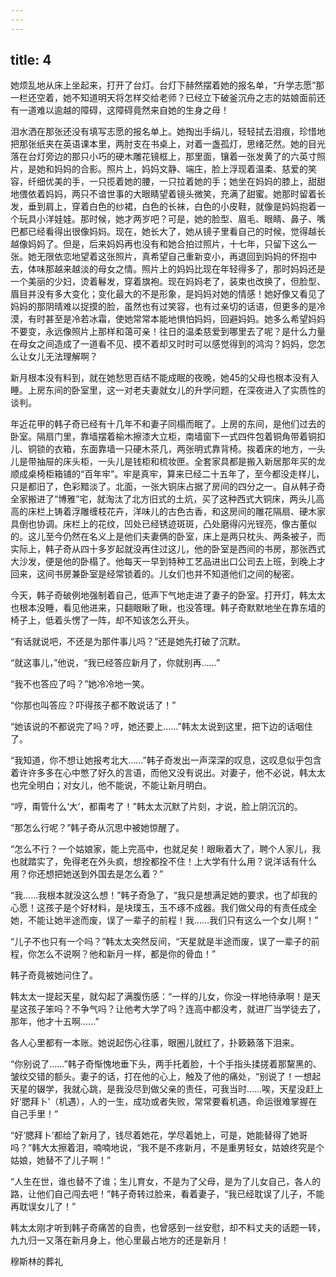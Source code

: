 ```yaml
---
---
---
```

title: 4
---



她烦乱地从床上坐起来，打开了台灯。台灯下赫然摆着她的报名单，“升学志愿”那一栏还空着，她不知道明天将怎样交给老师？已经立下破釜沉舟之志的姑娘面前还有一道难以逾越的障碍，这障碍竟然来自她的生身之母！

泪水洒在那张还没有填写志愿的报名单上。她掏出手绢儿，轻轻拭去泪痕，珍惜地把那张纸夹在英语课本里，两肘支在书桌上，对着一盏孤灯，思绪茫然。她的目光落在台灯旁边的那只小巧的硬木雕花镜框上，那里面，镶着一张发黄了的六英寸照片，是她和妈妈的合影。照片上，妈妈文静、端庄，脸上浮现着温柔、慈爱的笑容，纤细优美的手，一只揽着她的腰，一只拉着她的手；她坐在妈妈的膝上，甜甜地偎依着妈妈，两只不谙世事的大眼睛望着镜头微笑，充满了甜蜜。她那时留着长发，垂到肩上，穿着白色的纱裙，白色的长袜，白色的小皮鞋，就像是妈妈抱着一个玩具小洋娃娃。那时候，她才两岁吧？可是，她的脸型、眉毛、眼睛、鼻子、嘴巴都已经看得出很像妈妈。现在，她长大了，她从镜子里看自己的时候，觉得越长越像妈妈了。但是，后来妈妈再也没有和她合拍过照片，十七年，只留下这么一张。她无限依恋地望着这张照片，真希望自己重新变小，再退回到妈妈的怀抱中去，体味那越来越淡的母女之情。照片上的妈妈比现在年轻得多了，那时妈妈还是一个美丽的少妇，烫着鬈发，穿着旗袍。现在妈妈老了，装束也改换了，但脸型、眉目并没有多大变化；变化最大的不是形象，是妈妈对她的情感！她好像又看见了妈妈的那阴晴难以捉摸的脸，虽然也有过笑容，也有过亲切的话语，但更多的是冷漠，有时甚至是冷若冰霜，使她常常本能地惧怕妈妈，回避妈妈。她多么希望妈妈不要变，永远像照片上那样和蔼可亲！往日的温柔慈爱到哪里去了呢？是什么力量在母女之间造成了一道看不见、摸不着却又时时可以感觉得到的鸿沟？妈妈，您怎么让女儿无法理解啊？

新月根本没有料到，就在她愁思百结不能成眠的夜晚，她45的父母也根本没有入睡。上房东间的卧室里，这一对老夫妻就女儿的升学问题，在深夜进入了实质性的谈判。

年近花甲的韩子奇已经有十几年不和妻子同榻而眠了。上房的东间，是他们过去的卧室。隔扇门里，靠墙摆着榆木擦漆大立柜，南墙窗下一式四件包着铜角带着铜扣儿、铜锁的衣箱，东面靠墙一只硬木茶几，两张明式靠背椅。挨着床的地方，一头儿是带抽屉的床头柜，一头儿是钱柜和梳妆匣。全套家具都是搬入新居那年买的龙顺成桌椅柜箱铺的“百年牢”。牢是真牢，算来已经二十五年了，至今都没走样儿，只是都旧了，色彩黯淡了。北面，一张大铜床占据了房间的四分之一。自从韩子奇全家搬进了“博雅”宅，就淘汰了北方旧式的土炕，买了这种西式大铜床，两头儿高高的床栏上铸着浮雕缠枝花卉，洋味儿的古色古香，和这房间的雕花隔扇、硬木家具倒也协调。床栏上的花纹，凹处已经锈迹斑斑，凸处磨得闪光锃亮，像古董似的。这儿至今仍然在名义上是他们夫妻俩的卧室，床上是两只枕头、两条被子，而实际上，韩子奇从四十多岁起就没再住过这儿，他的卧室是西间的书房，那张西式大沙发，便是他的卧榻了。他每天一早到特种工艺品进出口公司去上班，到晚上才回来，这间书房兼卧室是经常锁着的。儿女们也并不知道他们之间的秘密。

今天，韩子奇破例地强制着自己，低声下气地走进了妻子的卧室。打开灯，韩太太也根本没睡，看见他进来，只翻眼瞅了瞅，也没答理。韩子奇默默地坐在靠东墙的椅子上，低着头愣了一阵，却不知该怎么开头。

“有话就说吧，不还是为那件事儿吗？”还是她先打破了沉默。

“就这事儿，”他说，“我已经答应新月了，你就别再……”

“我不也答应了吗？”她冷冷地一笑。

“你那也叫答应？吓得孩子都不敢说话了！”

“她该说的不都说完了吗？哼，她还要上……”韩太太说到这里，把下边的话咽住了。

“我知道，你不想让她报考北大……”韩子奇发出一声深深的叹息，这叹息似乎包含着许许多多在心中憋了好久的言语，而他又没有说出。对妻子，他不必说，韩太太也完全明白；对女儿，他不能说，不能让新月明白。

“哼，甭管什么‘大’，都甭考了！”韩太太沉默了片刻，才说，脸上阴沉沉的。

“那怎么行呢？”韩子奇从沉思中被她惊醒了。

“怎么不行？一个姑娘家，能上完高中，也就足矣！眼瞅着大了，聘个人家儿，我也就踏实了，免得老在外头疯，想拴都拴不住！上大学有什么用？说洋话有什么用？你还想把她送到外国去是怎么着？”

“我……我根本就没这么想！”韩子奇急了，“我只是想满足她的要求，也了却我的心愿！这孩子是个好材料，是块璞玉，玉不琢不成器。我们做父母的有责任成全她，不能让她半途而废，误了一辈子的前程！我……我们只有这么一个女儿啊！”

“儿子不也只有一个吗？”韩太太突然反间，“天星就是半途而废，误了一辈子的前程，你怎么不说啊？他和新月一样，都是你的骨血！”

韩子奇竟被她问住了。

韩太太一提起天星，就勾起了满腹伤感：“一样的儿女，你没一样地待承啊！是天星这孩子笨吗？不争气吗？让他考大学了吗？连高中都没考，就进厂当学徒去了，那年，他才十五啊……”

各人心里都有一本账。她说起伤心往事，眼圈儿就红了，扑簌籁落下泪来。

“你别说了……”韩子奇惭愧地垂下头，两手托着脸，十个手指头揉搓着那黧黑的、皱纹交错的额头。妻子的话，打在他的心上，触及了他的痛处，“别说了！一想起天星的辍学，我就心跳，是我没尽到做父亲的责任，可我当时……唉，天星没赶上好‘腮拜卜’（机遇），人的一生，成功或者失败，常常要看机遇，命运很难掌握在自己手里！”

“好‘腮拜卜’都给了新月了，钱尽着她花，学尽着她上，可是，她能替得了她哥吗？”韩大太擦着泪，喃喃地说，“我不是不疼新月，不是重男轻女，姑娘终究是个姑娘，她替不了儿子啊！”

“人生在世，谁也替不了谁；生儿育女，不是为了父母，是为了儿女自己，各人的路，让他们自己闯去吧！”韩子奇转过脸来，看着妻子，“我已经耽误了儿子，不能再耽误女儿了！”

韩太太刚才听到韩子奇痛苦的自责，也曾感到一丝安慰，却不料丈夫的话题一转，九九归一又落在新月身上，他心里最占地方的还是新月！

穆斯林的葬礼